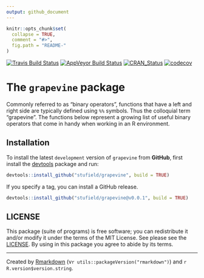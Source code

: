 ```yaml
---
output: github_document
---
```



<!-- README.md is generated from README.Rmd. Please edit that file -->


```r
knitr::opts_chunk$set(
  collapse = TRUE,
  comment = "#>",
  fig.path = "README-"
)
```

[![Travis Build Status](https://travis-ci.org/stufield/grapevine.svg?branch=master)](https://travis-ci.org/stufield/grapevine)
[![AppVeyor Build Status](https://ci.appveyor.com/api/projects/status/github/stufield/grapevine?branch=master&svg=true)](https://ci.appveyor.com/project/stufield/grapevine)
[![CRAN_Status](http://www.r-pkg.org/badges/version/grapevine)](https://cran.r-project.org/package=grapevine)
[![codecov](https://codecov.io/gh/stufield/grapevine/branch/master/graph/badge.svg)](https://codecov.io/gh/stufield/grapevine)



# The `grapevine` package

Commonly referred to as "binary operators", functions that have a left and
right side are typically defined using `%%` symbols. Thus the colloquial
term "grapevine". The functions below represent a growing list of useful
binary operators that come in handy when working in an R environment.



## Installation

To install the latest `development` version of `grapevine` from **GitHub**,
first install the [devtools](https://CRAN.R-project.org/package=devtools)
package and run:

```r
devtools::install_github("stufield/grapevine", build = TRUE)
```

If you specify a tag, you can install a GitHub release.

```r
devtools::install_github("stufield/grapevine@v0.0.1", build = TRUE)
```


## LICENSE

This package (suite of programs) is free software; you can redistribute 
it and/or modify it under the terms of the MIT License.
See please see the [LICENSE](LICENSE).
By using in this package you agree to abide by its terms.


-------------


Created by [Rmarkdown](https://github.com/rstudio/rmarkdown)
(v`r utils::packageVersion("rmarkdown")`) and `r R.version$version.string`. 
